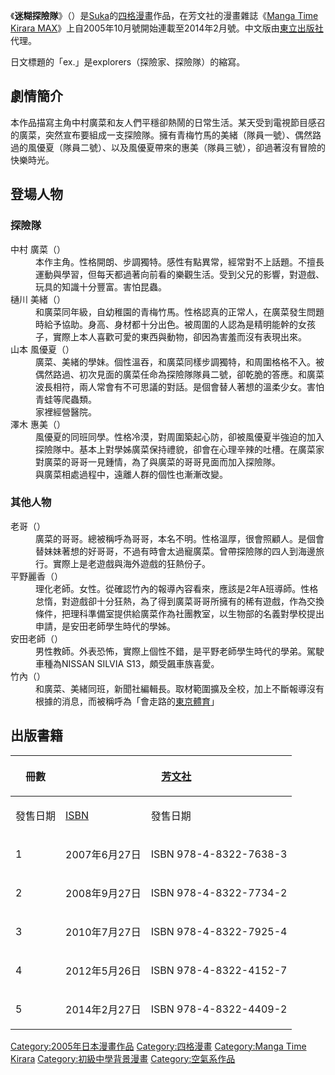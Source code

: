 {{Infobox animanga/Headerofja
|標題= 迷糊探險隊
|圖像= 迷糊探險隊.jpg 
|尺寸= 261px
|說明= 由東立出版社出版的《迷糊探險隊》第1本漫畫封面
|日文名稱= ひろなex.
|英文名稱= 
|類型= 四格漫畫
}}
{{Infobox animanga/Manga
|標題= 
|作者= [[Suka|Suka]]
|作畫= 
|出版社= {{flagicon|Japan}} [[芳文社|芳文社]]<br>{{flagicon|Taiwan}} [[東立出版社|東立出版社]]
|其他出版社= 
|連載雜誌= [[Manga_Time_Kirara_MAX|Manga Time Kirara MAX]]
|label= 
|發售日= 
|開始= 	2005年10月號
|結束= 2014年2月號
|冊數= {{flagicon|Japan}} 全5卷<br>{{flagicon|Taiwan}} 4卷（2018年3月）
|話數= 
|其他= 
}}
{{Infobox animanga/Footerofja}}
《'''迷糊探險隊'''》（'''{{lang|ja|ひろなex.}}'''）是[[Suka|Suka]]的[[四格漫畫|四格漫畫]]作品，在芳文社的漫畫雜誌《[[Manga_Time_Kirara_MAX|Manga Time Kirara MAX]]》上自2005年10月號開始連載至2014年2月號。中文版由[[東立出版社|東立出版社]]代理。

日文標題的「ex.」是explorers（探險家、探險隊）的縮寫。

==劇情簡介==
本作品描寫主角中村廣菜和友人們平穩卻熱鬧的日常生活。某天受到電視節目感召的廣菜，突然宣布要組成一支探險隊。擁有青梅竹馬的美緒（隊員一號）、偶然路過的風優夏（隊員二號）、以及風優夏帶來的惠美（隊員三號），卻過著沒有冒險的快樂時光。

==登場人物==
===探險隊===
;中村 廣菜（{{lang|ja|なかむら　ひろな}}）
:本作主角。性格開朗、步調獨特。感性有點異常，經常對不上話題。不擅長運動與學習，但每天都過著向前看的樂觀生活。受到父兄的影響，對遊戲、玩具的知識十分豐富。害怕昆蟲。
;樋川 美緒（{{lang|ja|ひかわ　みお}}）
:和廣菜同年級，自幼稚園的青梅竹馬。性格認真的正常人，在廣菜發生問題時給予協助。身高、身材都十分出色。被周圍的人認為是精明能幹的女孩子，實際上本人喜歡可愛的東西與動物，卻因為害羞而沒有表現出來。
;山本 風優夏（{{lang|ja|やまもと　ふうか}}）
:廣菜、美緒的學妹。個性溫吞，和廣菜同樣步調獨特，和周圍格格不入。被偶然路過、初次見面的廣菜任命為探險隊隊員二號，卻乾脆的答應。和廣菜波長相符，兩人常會有不可思議的對話。是個會替人著想的溫柔少女。害怕青蛙等爬蟲類。
:家裡經營醫院。
;澤木 惠美（{{lang|ja|さわき　めぐみ}}）
:風優夏的同班同學。性格冷漠，對周圍築起心防，卻被風優夏半強迫的加入探險隊中。基本上對學姊廣菜保持禮貌，卻會在心理辛辣的吐槽。在廣菜家對廣菜的哥哥一見鍾情，為了與廣菜的哥哥見面而加入探險隊。
:與廣菜相處過程中，遠離人群的個性也漸漸改變。

===其他人物===
;老哥（{{lang|ja|お兄ちゃん}}）
:廣菜的哥哥。總被稱呼為哥哥，本名不明。性格溫厚，很會照顧人。是個會替妹妹著想的好哥哥，不過有時會太過寵廣菜。曾帶探險隊的四人到海邊旅行。實際上是老遊戲與海外遊戲的狂熱份子。
;平野麗香（{{lang|ja|ひらの うららか}}）
:理化老師。女性。從確認竹內的報導內容看來，應該是2年A班導師。性格怠惰，對遊戲卻十分狂熱，為了得到廣菜哥哥所擁有的稀有遊戲，作為交換條件，把理科準備室提供給廣菜作為社團教室，以生物部的名義對學校提出申請，是安田老師學生時代的學姊。
;安田老師（{{lang|ja|やすだ}}）
:男性教師。外表恐怖，實際上個性不錯，是平野老師學生時代的學弟。駕駛車種為NISSAN SILVIA S13，頗受飆車族喜愛。
;竹內（{{lang|ja|たけうち}}）
:和廣菜、美緒同班，新聞社編輯長。取材範圍擴及全校，加上不斷報導沒有根據的消息，而被稱呼為「會走路的[[東京體育|東京體育]]」

==出版書籍==
{| class=wikitable style="font-size:small;"
|-
!rowspan="2"|冊數
!colspan="2"|{{flagicon|Japan}} [[芳文社|芳文社]]
!colspan="2"|{{flagicon|Taiwan}} [[東立出版社|東立出版社]]
|-
!發售日期!![[ISBN|ISBN]]!!發售日期!!ISBN
|-
! 1 
| 2007年6月27日 || ISBN 978-4-8322-7638-3
| 2008年2月14日 || ISBN 978-986-10-1283-4
|-
! 2 
| 2008年9月27日 || ISBN 978-4-8322-7734-2
| 2009年4月21日 || ISBN 978-986-10-1284-1 
|-
! 3 
| 2010年7月27日 || ISBN 978-4-8322-7925-4
| 2011年6月14日 || ISBN 978-986-10-6097-2
|-
! 4 
| 2012年5月26日 || ISBN 978-4-8322-4152-7
| 2018年3月23日 || ISBN 978-986-317-234-5
|-
! 5 
| 2014年2月27日 || ISBN 978-4-8322-4409-2
| ||  
|}

{{DEFAULTSORT:Hirona ex.}}
[[Category:2005年日本漫畫作品|Category:2005年日本漫畫作品]]
[[Category:四格漫畫|Category:四格漫畫]]
[[Category:Manga_Time_Kirara|Category:Manga Time Kirara]]
[[Category:初級中學背景漫畫|Category:初級中學背景漫畫]]
[[Category:空氣系作品|Category:空氣系作品]]
